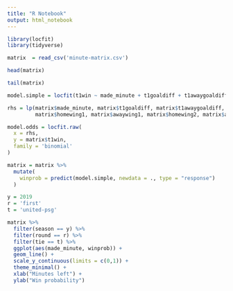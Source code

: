 ```yaml
---
title: "R Notebook"
output: html_notebook
---
```


```r
library(locfit)
library(tidyverse)
```

```r
matrix  = read_csv('minute-matrix.csv')
```

```r
head(matrix)
```

```r
tail(matrix)
```

```r
model.simple = locfit(t1win ~ made_minute + t1goaldiff + t1awaygoaldiff, data = matrix, family = 'binomial')
```


```r
rhs = lp(matrix$made_minute, matrix$t1goaldiff, matrix$t1awaygoaldiff,
         matrix$homewing1, matrix$awaywing1, matrix$homewing2, matrix$awaywing2)

model.odds = locfit.raw(
  x = rhs,
  y = matrix$t1win,
  family = 'binomial'
)
```

```r
matrix = matrix %>% 
  mutate(
    winprob = predict(model.simple, newdata = ., type = "response")
  )
```


```r
y = 2019
r = 'first'
t = 'united-psg'

matrix %>% 
  filter(season == y) %>% 
  filter(round == r) %>% 
  filter(tie == t) %>% 
  ggplot(aes(made_minute, winprob)) +
  geom_line() +
  scale_y_continuous(limits = c(0,1)) +
  theme_minimal() +
  xlab("Minutes left") +
  ylab("Win probability")
```

